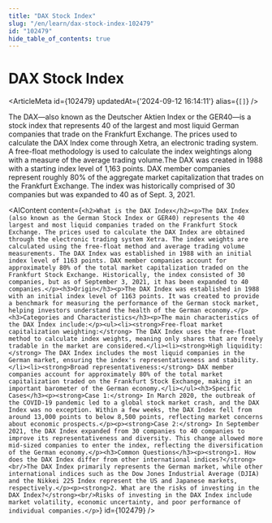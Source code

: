 ```yaml
---
title: "DAX Stock Index"
slug: "/en/learn/dax-stock-index-102479"
id: "102479"
hide_table_of_contents: true
---
```



# DAX Stock Index

<ArticleMeta id={102479} updatedAt={'2024-09-12 16:14:11'} alias={`[]`} />
<div className='border-solid border-b border-t-0 my-4 border-[var(--ifm-color-gray-300)]' />

The DAX—also known as the Deutscher Aktien Index or the GER40—is a stock index that represents 40 of the largest and most liquid German companies that trade on the Frankfurt Exchange. The prices used to calculate the DAX Index come through Xetra, an electronic trading system. A free-float methodology is used to calculate the index weightings along with a measure of the average trading volume.The DAX was created in 1988 with a starting index level of 1,163 points. DAX member companies represent roughly 80% of the aggregate market capitalization that trades on the Frankfurt Exchange. The index was historically comprised of 30 companies but was expanded to 40 as of Sept. 3, 2021.

<AIContent content={`<h2>What is the DAX Index</h2><p>The DAX Index (also known as the German Stock Index or GER40) represents the 40 largest and most liquid companies traded on the Frankfurt Stock Exchange. The prices used to calculate the DAX Index are obtained through the electronic trading system Xetra. The index weights are calculated using the free-float method and average trading volume measurements. The DAX Index was established in 1988 with an initial index level of 1163 points. DAX member companies account for approximately 80% of the total market capitalization traded on the Frankfurt Stock Exchange. Historically, the index consisted of 30 companies, but as of September 3, 2021, it has been expanded to 40 companies.</p><h3>Origin</h3><p>The DAX Index was established in 1988 with an initial index level of 1163 points. It was created to provide a benchmark for measuring the performance of the German stock market, helping investors understand the health of the German economy.</p><h3>Categories and Characteristics</h3><p>The main characteristics of the DAX Index include:</p><ul><li><strong>Free-float market capitalization weighting:</strong> The DAX Index uses the free-float method to calculate index weights, meaning only shares that are freely tradable in the market are considered.</li><li><strong>High liquidity:</strong> The DAX Index includes the most liquid companies in the German market, ensuring the index's representativeness and stability.</li><li><strong>Broad representativeness:</strong> DAX member companies account for approximately 80% of the total market capitalization traded on the Frankfurt Stock Exchange, making it an important barometer of the German economy.</li></ul><h3>Specific Cases</h3><p><strong>Case 1:</strong> In March 2020, the outbreak of the COVID-19 pandemic led to a global stock market crash, and the DAX Index was no exception. Within a few weeks, the DAX Index fell from around 13,000 points to below 8,500 points, reflecting market concerns about economic prospects.</p><p><strong>Case 2:</strong> In September 2021, the DAX Index expanded from 30 companies to 40 companies to improve its representativeness and diversity. This change allowed more mid-sized companies to enter the index, reflecting the diversification of the German economy.</p><h3>Common Questions</h3><p><strong>1. How does the DAX Index differ from other international indices?</strong><br/>The DAX Index primarily represents the German market, while other international indices such as the Dow Jones Industrial Average (DJIA) and the Nikkei 225 Index represent the US and Japanese markets, respectively.</p><p><strong>2. What are the risks of investing in the DAX Index?</strong><br/>Risks of investing in the DAX Index include market volatility, economic uncertainty, and poor performance of individual companies.</p>`} id={102479} />
